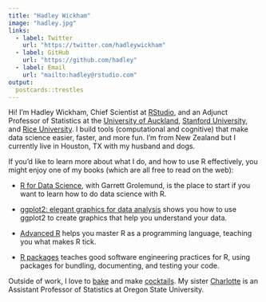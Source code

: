 ```yaml
---
title: "Hadley Wickham"
image: "hadley.jpg"
links:
  - label: Twitter
    url: "https://twitter.com/hadleywickham"
  - label: GitHub
    url: "https://github.com/hadley"
  - label: Email
    url: "mailto:hadley@rstudio.com"
output:
  postcards::trestles
---
```


Hi!
I'm Hadley Wickham, Chief Scientist at [RStudio](http://rstudio.com), and an Adjunct Professor of Statistics at the [University of Auckland](https://www.stat.auckland.ac.nz), [Stanford University](https://datalab.stanford.edu), and [Rice University](http://statistics.rice.edu).
I build tools (computational and cognitive) that make data science easier, faster, and more fun.
I'm from New Zealand but I currently live in Houston, TX with my husband and dogs.

If you'd like to learn more about what I do, and how to use R effectively, you might enjoy one of my books (which are all free to read on the web):

-   [R for Data Science](http://r4ds.had.co.nz/), with Garrett Grolemund, is the place to start if you want to learn how to do data science with R.

-   [ggplot2: elegant graphics for data analysis](https://ggplot2-book.org) shows you how to use ggplot2 to create graphics that help you understand your data.

-   [Advanced R](http://adv-r.hadley.nz/) helps you master R as a programming language, teaching you what makes R tick.

-   [R packages](http://r-pkgs.org/) teaches good software engineering practices for R, using packages for bundling, documenting, and testing your code.

Outside of work, I love to [bake](https://recipes.had.co.nz) and make [cocktails](https://cocktails.hadley.nz).
My sister [Charlotte](http://cwick.co.nz/) is an Assistant Professor of Statistics at Oregon State University.
